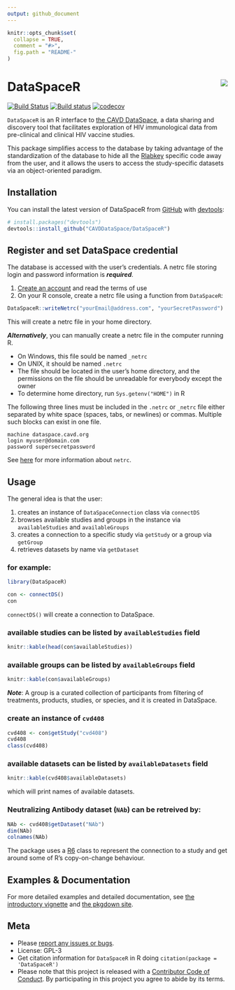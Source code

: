 ```yaml
---
output: github_document
---
```


<!-- README.md is generated from README.Rmd. Please edit that file -->

```r
knitr::opts_chunk$set(
  collapse = TRUE,
  comment = "#>",
  fig.path = "README-"
)
```

# DataSpaceR <img src="man/figures/logo.png" align="right" />

[![Build Status](https://travis-ci.org/CAVDDataSpace/DataSpaceR.svg?branch=master)](https://travis-ci.org/CAVDDataSpace/DataSpaceR)
[![Build status](https://ci.appveyor.com/api/projects/status/bmwyv5i32xr07bdr/branch/master?svg=true)](https://ci.appveyor.com/project/juyeongkim/dataspacer/branch/master)
[![codecov](https://codecov.io/gh/CAVDDataSpace/DataSpaceR/branch/master/graph/badge.svg)](https://codecov.io/gh/CAVDDataSpace/DataSpaceR/branch/master)

`DataSpaceR` is an R interface to [the CAVD DataSpace](https://dataspace.cavd.org), a data sharing and discovery tool that facilitates exploration of HIV immunological data from pre-clinical and clinical HIV vaccine studies.

This package simplifies access to the database by taking advantage of the standardization of the database to hide all the [Rlabkey](https://cran.r-project.org/web/packages/Rlabkey/index.html) specific code away from the user, and it allows the users to access the study-specific datasets via an object-oriented paradigm.


## Installation

You can install the latest version of DataSpaceR from [GitHub](https://github.com/CAVDDataSpace/DataSpaceR) with [devtools](https://cran.r-project.org/web/packages/devtools/index.html):

```r
# install.packages("devtools")
devtools::install_github("CAVDDataSpace/DataSpaceR")
```


## Register and set DataSpace credential

The database is accessed with the user's credentials. A netrc file storing 
login and password information is ***required***.

1. [Create an account](https://dataspace.cavd.org/) and read the terms of use
1. On your R console, create a netrc file using a function from `DataSpaceR`:

```r
DataSpaceR::writeNetrc("yourEmail@address.com", "yourSecretPassword")
```

This will create a netrc file in your home directory.

***Alternatively***, you can manually create a netrc file in the computer running R.

* On Windows, this file sould be named `_netrc`
* On UNIX, it should be named `.netrc`
* The file should be located in the user's home directory, and the permissions on the file should be unreadable for everybody except the owner
* To determine home directory, run `Sys.getenv("HOME")` in R

The following three lines must be included in the `.netrc` or `_netrc` file either separated by white space (spaces, tabs, or newlines) or commas. Multiple such blocks can exist in one file.

```
machine dataspace.cavd.org
login myuser@domain.com
password supersecretpassword
```

See [here](https://www.labkey.org/wiki/home/Documentation/page.view?name=netrc) for more information about `netrc`.


## Usage

The general idea is that the user:

1. creates an instance of `DataSpaceConnection` class via `connectDS`
1. browses available studies and groups in the instance via `availableStudies` and `availableGroups`
1. creates a connection to a specific study via `getStudy` or a group via `getGroup`
1. retrieves datasets by name via `getDataset`


### for example:

```r
library(DataSpaceR)

con <- connectDS()
con
```

`connectDS()` will create a connection to DataSpace.


### available studies can be listed by `availableStudies` field

```r
knitr::kable(head(con$availableStudies))
```


### available groups can be listed by `availableGroups` field

```r
knitr::kable(con$availableGroups)
```

***Note***: A group is a curated collection of participants from filtering of treatments, products, studies, or species, and it is created in DataSpace.


### create an instance of `cvd408`

```r
cvd408 <- con$getStudy("cvd408")
cvd408
class(cvd408)
```


### available datasets can be listed by `availableDatasets` field

```r
knitr::kable(cvd408$availableDatasets)
```

which will print names of available datasets.


### Neutralizing Antibody dataset (`NAb`) can be retreived by:

```r
NAb <- cvd408$getDataset("NAb")
dim(NAb)
colnames(NAb)
```

The package uses a [R6](https://cran.r-project.org/web/packages/R6/index.html) class to represent the connection to a study and get around some of R's copy-on-change behaviour.


## Examples & Documentation

For more detailed examples and detailed documentation, see [the introductory vignette](https://cavddataspace.github.io/DataSpaceR/articles/Intro_to_DataSpaceR.html) and [the pkgdown site](https://cavddataspace.github.io/DataSpaceR/).


## Meta

* Please [report any issues or bugs](https://github.com/CAVDDataSpace/DataSpaceR/issues).
* License: GPL-3
* Get citation information for `DataSpaceR` in R doing `citation(package = 'DataSpaceR')`
* Please note that this project is released with a [Contributor Code of Conduct](CONDUCT.md). By participating in this project you agree to abide by its terms.
